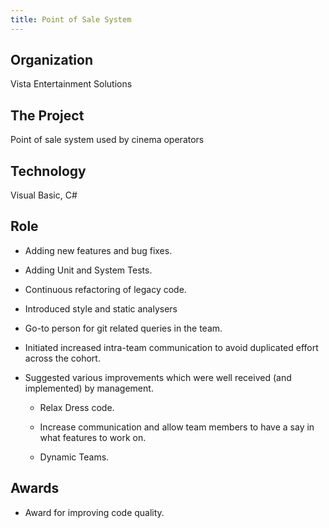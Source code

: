 ```yaml
---
title: Point of Sale System
---
```


## Organization

Vista Entertainment Solutions

## The Project

Point of sale system used by cinema operators

## Technology

Visual Basic, C#

## Role

-   Adding new features and bug fixes.

-   Adding Unit and System Tests.

-   Continuous refactoring of legacy code.

-   Introduced style and static analysers

-   Go-to person for git related queries in the team.

-   Initiated increased intra-team communication to avoid duplicated effort across the cohort.

-   Suggested various improvements which were well received (and implemented) by management.

    -   Relax Dress code.

    -   Increase communication and allow team members to have a say in what features to work on.

    -   Dynamic Teams.

## Awards

-   Award for improving code quality.
